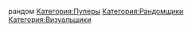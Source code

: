 {{DISPLAYTITLE:shar}}
рандом
[[Категория:Пуперы]]
[[Категория:Рандомщики]]
[[Категория:Визуальщики]]